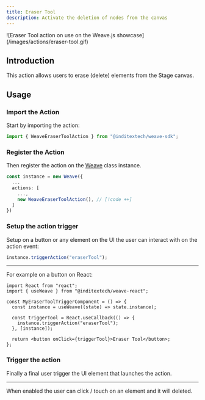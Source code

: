```yaml
---
title: Eraser Tool
description: Activate the deletion of nodes from the canvas
---
```


<div className="flex justify-center items-center *:max-w-[700px] bg-gradient-to-br from-fd-primary/10 rounded-xl border">
  ![Eraser Tool action on use on the Weave.js
  showcase](/images/actions/eraser-tool.gif)
</div>

## Introduction

This action allows users to erase (delete) elements from the Stage canvas.

## Usage

<div className="fd-steps">

<div className="[&_h3]:fd-step">

### Import the Action

Start by importing the action:

```ts
import { WeaveEraserToolAction } from "@inditextech/weave-sdk";
```

</div>

<div className='[&_h3]:fd-step'>

### Register the Action

Then register the action on the [Weave](/docs/sdk/api-reference/weave) class instance.

```ts
const instance = new Weave({
  ...
  actions: [
    ...,
    new WeaveEraserToolAction(), // [!code ++]
  ]
})
```

</div>

<div className='[&_h3]:fd-step'>

### Setup the action trigger

Setup on a button or any element on the UI the user can interact with on the action event:

```ts
instance.triggerAction("eraserTool");
```

---

For example on a button on React:

```tsx
import React from "react";
import { useWeave } from "@inditextech/weave-react";

const MyEraserToolTriggerComponent = () => {
  const instance = useWeave((state) => state.instance);

  const triggerTool = React.useCallback(() => {
    instance.triggerAction("eraserTool");
  }, [instance]);

  return <button onClick={triggerTool}>Eraser Tool</button>;
};
```

### Trigger the action

Finally a final user trigger the UI element that launches the action.

---

When enabled the user can click / touch on an element and it will deleted.

</div>

</div>
